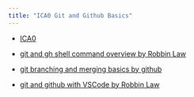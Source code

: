 ```yaml
---
title: "ICA0 Git and Github Basics"
---
```


- [ICA0](assets/ICA0.pdf){target="_blank"}

- [git and gh shell command overview by Robbin Law](assets/git-gh-commands.md){target="_blank"}

- [git branching and merging basics by github](https://git-scm.com/book/en/v2/Git-Branching-Basic-Branching-and-Merging){target="_blank"}

- [git and github with VSCode by Robbin Law](assets/git-github-with-VSCode.md){target="_blank"}